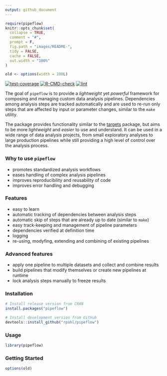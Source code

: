 ```yaml
---
output: github_document
---
```


<!-- README.md is generated from README.Rmd. Please edit that file -->

```r
require(pipeflow)
knitr::opts_chunk$set(
  collapse = TRUE,
  comment = "#",
  prompt = F,
  fig.path = "images/README-",
  tidy = FALSE,
  cache = FALSE,
  out.width = "100%"
)

old <- options(width = 100L)
```

<!-- badges: start -->

[![test-coverage](https://github.com/rpahl/pipeflow/actions/workflows/test-coverage.yaml/badge.svg)](https://github.com/rpahl/pipeflow/actions/workflows/test-coverage.yaml)
[![R-CMD-check](https://github.com/rpahl/pipeflow/actions/workflows/check-standard.yaml/badge.svg)](https://github.com/rpahl/pipeflow/actions/workflows/check-standard.yaml)
[![lint](https://github.com/rpahl/pipeflow/actions/workflows/lint.yaml/badge.svg)](https://github.com/rpahl/pipeflow/actions/workflows/lint.yaml)

<!-- badges: end -->

The goal of `pipeflow` is to provide a *lightweight* yet *powerful*
framework for composing and managing custom data analysis pipelines.
Dependencies among analysis steps are tracked automatically and are
used to re-run only steps that are affected by input or parameter
changes, similar to the `make` utility.

The package provides functionality similar to the
[targets](https://CRAN.R-project.org/package=targets) package, but
aims to be more *lightweight* and *easier* to use and understand.
It can be used in a wide range of
data analysis projects, from small exploratory analyses to large
production pipelines while still providing a high level of control
over the analysis process.

### Why to use `pipeflow`

* promotes standardized analysis workflows
* eases handling of complex analysis pipelines
* improves reproducibility and reusability of code
* improves error handling and debugging

### Features

* easy to learn
* automatic tracking of dependencies between analysis steps
* automatic skip of steps that are already up to date (similar to `make`)
* easy track-keeping and management of pipeline parameters
* dependencies verified at definition time
* logging
* re-using, modyfing, extending and combining of existing pipelines

### Advanced features

* apply one pipeline to multiple datasets and collect and combine results
* build pipelines that modify themselves or create new pipelines at runtime
* lock analysis steps manually to freeze results


### Installation

```r
# Install release version from CRAN
install.packages("pipeflow")

# Install development version from GitHub
devtools::install_github("rpahl/pipeflow")
```


### Usage

```r
library(pipeflow)
```

### Getting Started


```r
options(old)
```